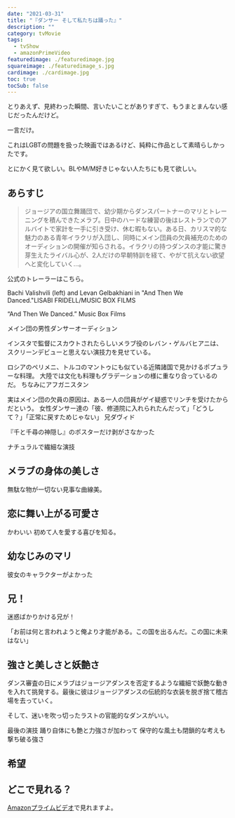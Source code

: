```yaml
---
date: "2021-03-31"
title: "『ダンサー そして私たちは踊った』"
description: ""
category: tvMovie
tags:
  - tvShow
  - amazonPrimeVideo
featuredimage: ./featuredimage.jpg
squareimage: ./featuredimage_s.jpg
cardimage: ./cardimage.jpg
toc: true
tocSub: false
---
```



とりあえず、見終わった瞬間、言いたいことがありすぎて、もうまとまんない感じだったんだけど。

一言だけ。

これはLGBTの問題を扱った映画ではあるけど、純粋に作品として素晴らしかったです。

とにかく見て欲しい。BLやM/M好きじゃない人たちにも見て欲しい。

## あらすじ

<Blockquote srcName="ダンサー そして私たちは踊った" srcURL="https://amzn.to/3uDilq5">
ジョージアの国立舞踊団で、幼少期からダンスパートナーのマリとトレーニングを積んできたメラブ。日中のハードな練習の後はレストランでのアルバイトで家計を一手に引き受け、休む暇もない。ある日、カリスマ的な魅力のある青年イラクリが入団し、同時にメイン団員の欠員補充のためのオーディションの開催が知らされる。イラクリの持つダンスの才能に驚き芽生えたライバル心が、2人だけの早朝特訓を経て、やがて抗えない欲望へと変化していく…。
</Blockquote>

公式のトレーラーはこちら。

Bachi Valishvili (left) and Levan Gelbakhiani in "And Then We Danced."LISABI FRIDELL/MUSIC BOX FILMS

“And Then We Danced.” Music Box Films

<Youtube id="2OutKsglBpY" />

メイン団の男性ダンサーオーディション

インスタで監督にスカウトされたらしいメラブ役のレバン・ゲルバヒアニは、スクリーンデビューと思えない演技力を見せている。

ロシアのペリメニ、トルコのマントゥにも似ている近隣諸国で見かけるポプュラーな料理。
大陸では文化も料理もグラデーションの様に重なり合っているのだ。
ちなみにアフガニスタン

実はメイン団の欠員の原因は、ある一人の団員がゲイ疑惑でリンチを受けたからだという。
女性ダンサー達の「彼、修道院に入れられたんだって」「どうして？」「正常に戻すためじゃない」
兄ダヴィド

『千と千尋の神隠し』のポスターだけ剥がさなかった

ナチュラルで繊細な演技

## メラブの身体の美しさ

無駄な物が一切ない見事な曲線美。

## 恋に舞い上がる可愛さ

かわいい
初めて人を愛する喜びを知る。

## 幼なじみのマリ

彼女のキャラクターがよかった

## 兄！

迷惑ばかりかける兄が！

「お前は何と言われようと俺より才能がある。この国を出るんだ。この国に未来はない」

## 強さと美しさと妖艶さ

ダンス審査の日にメラブはジョージアダンスを否定するような繊細で妖艶な動きを入れて挑発する。最後に彼はジョージアダンスの伝統的な衣装を脱ぎ捨て稽古場を去っていく。

そして、迷いを吹っ切ったラストの官能的なダンスがいい。

最後の演技
踊り自体にも艶と力強さが加わって
保守的な風土も閉鎖的な考えも撃ち破る強さ

## 希望

## どこで見れる？

[Amazonプライムビデオ](https://amzn.to/3uDilq5)で見れますよ。

<Amazon
  asin="B08F3V3T8Y"
  title="ダンサー そして私たちは踊った"
  url="https://amzn.to/3uDilq5"
  primeVideo
/>

